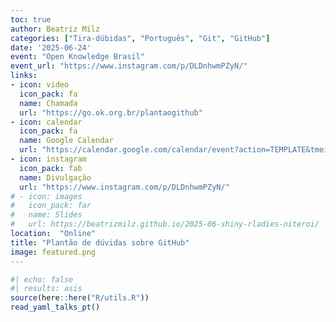 ```yaml
---
toc: true
author: Beatriz Milz
categories: ["Tira-dúbidas", "Português", "Git", "GitHub"]
date: '2025-06-24'
event: "Open Knowledge Brasil"
event_url: "https://www.instagram.com/p/DLDnhwmPZyN/"
links:
- icon: video
  icon_pack: fa
  name: Chamada
  url: "https://go.ok.org.br/plantaogithub"
- icon: calendar
  icon_pack: fa
  name: Google Calendar
  url: "https://calendar.google.com/calendar/event?action=TEMPLATE&tmeid=NmswaDFkNW51djgzdjU2bGM0aHBrczY3dm0gbWlsei5iZWFAbQ&tmsrc=milz.bea%40gmail.com"
- icon: instagram
  icon_pack: fab
  name: Divulgação
  url: "https://www.instagram.com/p/DLDnhwmPZyN/"  
# - icon: images
#   icon_pack: far
#   name: Slides
#   url: https://beatrizmilz.github.io/2025-06-shiny-rladies-niteroi/
location:  "Online"
title: "Plantão de dúvidas sobre GitHub"
image: featured.png
---
```


```r
#| echo: false
#| results: asis
source(here::here("R/utils.R"))
read_yaml_talks_pt()
```
